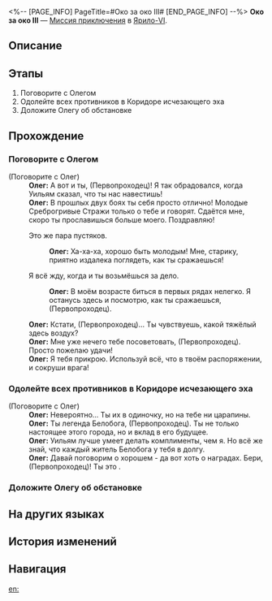<%-- [PAGE_INFO]
PageTitle=#Око за око III#
[END_PAGE_INFO] --%>
{{Дополнить|Диалоги.}}
{{Миссия Инфобокс
|id              = 4071322
|Название        = 
|Изображение     = Миссия Око за око III.png
|Тип             = Миссия приключения
|Событие         = 
|Глава           = 
|Условия         = 
|Персонажи       = Олег; Первопроходец
|СтартЛокация    = [[Ярило-VI]] — [[Коридор исчезающего эха]]
|Мир             = Ярило-VI
|Предыдущая      = 
|Следующая       = 
|Награды         = 
}}
'''Око за око III''' — [[Миссия приключения]] в [[Ярило-VI]].

==Описание==
{{Описание|<!--официальное описание из Перекрёстка судеб-->}}

==Этапы==
# Поговорите с Олегом
# Одолейте всех противников в Коридоре исчезающего эха
# Доложите Олегу об обстановке

==Прохождение==
{{Дополнить}}

===Поговорите с Олегом===
{{Описание миссии|тип=Миссия приключения|локация=Коридор исчезающего эха|По приглашению Олега вы отправляетесь в Коридор исчезающего эха, чтобы принять участие в боевой операции по зачистке территории от монстров Фрагментума.<br />Поговорите с Олегом, чтобы узнать о текущей ситуации на поле боя.}}
{{Диалог Начало}}

;(Поговорите с Олег)
:'''Олег:''' А вот и ты, (Первопроходец)! Я так обрадовался, когда Уильям сказал, что ты нас навестишь!
:'''Олег:''' В прошлых двух боях ты {{MC|ж=показала|м=показал}} себя просто отлично! Молодые Среброгривые Стражи только о тебе и говорят. Сдаётся мне, скоро ты прославишься больше моего. Поздравляю!
:{{Диалог|Стрелка}} Это же пара пустяков.
::'''Олег:''' Ха-ха-ха, хорошо быть молодым! Мне, старику, приятно издалека поглядеть, как ты сражаешься!
:{{Диалог|Стрелка}} Я всё жду, когда и ты возьмёшься за дело.
::'''Олег:''' В моём возрасте биться в первых рядах нелегко. Я останусь здесь и посмотрю, как ты сражаешься, (Первопроходец).
:'''Олег:''' Кстати, (Первопроходец)... Ты чувствуешь, какой тяжёлый здесь воздух?
:'''Олег:''' Мне уже нечего тебе посоветовать, (Первопроходец). Просто пожелаю удачи!
:'''Олег:''' Я тебя прикрою. Используй всё, что в твоём распоряжении, и сокруши врага!
{{Диалог Конец}}

===Одолейте всех противников в Коридоре исчезающего эха===
{{Описание миссии|тип=Миссия приключения|локация=Коридор исчезающего эха|Зачистите Коридор исчезающего эха от монстров Фрагментума}}
{{Диалог Начало}}


;(Поговорите с Олег)
:'''Олег:''' Невероятно... Ты {{MC|ж=одолела|м=одолел}} их в одиночку, но на тебе ни царапины.
:'''Олег:''' Ты легенда Белобога, (Первопроходец). Ты не только {{MC|ж=сохранила|м=сохранил}} настоящее этого города, но и {{MC|ж=внесла|м=внёс}} вклад в его будущее.
:'''Олег:''' Уильям лучше умеет делать комплименты, чем я. Но всё же знай, что каждый житель Белобога у тебя в долгу.
:'''Олег:''' Давай поговорим о хорошем - да вот хоть о наградах. Бери, (Первопроходец)! Ты это {{MC|ж=заслужила|м=заслужил}}.
{{Диалог Конец}}

===Доложите Олегу об обстановке===
{{Описание миссии|тип=Миссия приключения|локация=Коридор исчезающего эха|Вы очистили Коридор исчезающего эха от всех угроз.<br />Теперь сообщите Олегу о результатах.}}
{{Диалог Начало}}
{{Диалог Конец}}

==На других языках==
{{На других языках
|en   = An Eye for an Eye (III)
|zhs  = 以眼还眼•其三
|zht  = 以眼還眼•其三
|ja   = 目には目を・その3
|ko   = 눈에는 눈•3
|es   = Ojo por ojo III
|fr   = Œil pour œil (III)
|ru   = Око за око III
|th   = ตาต่อตาฟันต่อฟัน 3
|vi   = Ăn Miếng Trả Miếng-3
|de   = Auge um Auge (Teil 3)
|id   = Mata Ganti Mata (3)
|pt   = Olho Por Olho (III)
}}

==История изменений==
{{История изменений|3.5}}

==Навигация==
{{Миссия приключения Навбокс|Глава }}

[[en:]]
